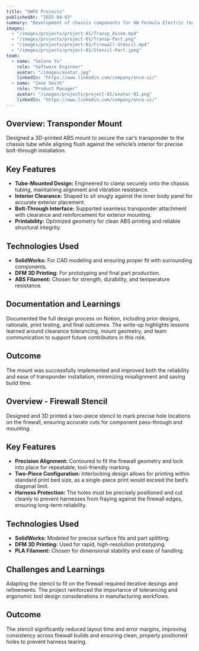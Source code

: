 ```yaml
---
title: "UWFE Projects"
publishedAt: "2025-04-03"
summary: "Development of chassis components for UW Formula Electric team, focusing on strength and manufacturability."
images:
  - "/images/projects/project-01/Transp_Assem.mp4"
  - "/images/projects/project-01/Transp-Part.png"
  - "/images/projects/project-01/Firewall-Stencil.mp4"
  - "/images/projects/project-01/Stencil-Part.jpeg"
team:
  - name: "Selene Yu"
    role: "Software Engineer"
    avatar: "/images/avatar.jpg"
    linkedIn: "https://www.linkedin.com/company/once-ui/"
  - name: "Jane Smith"
    role: "Product Manager"
    avatar: "/images/projects/project-01/avatar-01.png"
    linkedIn: "https://www.linkedin.com/company/once-ui/"
---
```


## Overview: Transponder Mount

Designed a 3D-printed ABS mount to secure the car’s transponder to the chassis tube while aligning flush against the vehicle’s interior for precise bolt-through installation.

## Key Features

- **Tube-Mounted Design:** Engineered to clamp securely onto the chassis tubing, maintaining alignment and vibration resistance.
- **Interior Clearance:** Shaped to sit snugly against the inner body panel for accurate exterior placement.
- **Bolt-Through Interface:** Supported seamless transponder attachment with clearance and reinforcement for exterior mounting.
- **Printability:** Optimized geometry for clean ABS printing and reliable structural integrity.

## Technologies Used

- **SolidWorks:** For CAD modeling and ensuring proper fit with surrounding components. 
- **DFM 3D Printing:** For prototyping and final part production.
- **ABS Filament:** Chosen for strength, durability, and temperature resistance.

## Documentation and Learnings

Documented the full design process on Notion, including prior designs, rationale, print testing, and final outcomes. The write-up highlights lessons learned around clearance tolerancing, mount geometry, and team communication to support future contributors in this role.

## Outcome

The mount was successfully implemented and improved both the reliability and ease of transponder installation, minimizing misalignment and saving build time.

## Overview - Firewall Stencil

Designed and 3D printed a two-piece stencil to mark precise hole locations on the firewall, ensuring accurate cuts for component pass-through and mounting.

## Key Features

- **Precision Alignment:** Contoured to fit the firewall geometry and lock into place for repeatable, tool-friendly marking.
- **Two-Piece Configuration:** Interlocking design allows for printing within standard print bed size, as a single-piece print would exceed the bed’s diagonal limit.
- **Harness Protection:** The holes must be precisely positioned and cut cleanly to prevent harnesses from fraying against the firewall edges, ensuring long-term reliability.

## Technologies Used

- **SolidWorks:** Modeled for precise surface fits and part splitting.
- **DFM 3D Printing:** Used for rapid, high-resolution prototyping.
- **PLA Filament:** Chosen for dimensional stability and ease of handling.

## Challenges and Learnings

Adapting the stencil to fit on the firewall required iterative desings and refinements. The project reinforced the importance of tolerancing and ergonomic tool design considerations in manufacturing workflows.

## Outcome

The stencil significantly reduced layout time and error margins, improving consistency across firewall builds and ensuring clean, properly positioned holes to prevent harness tearing.